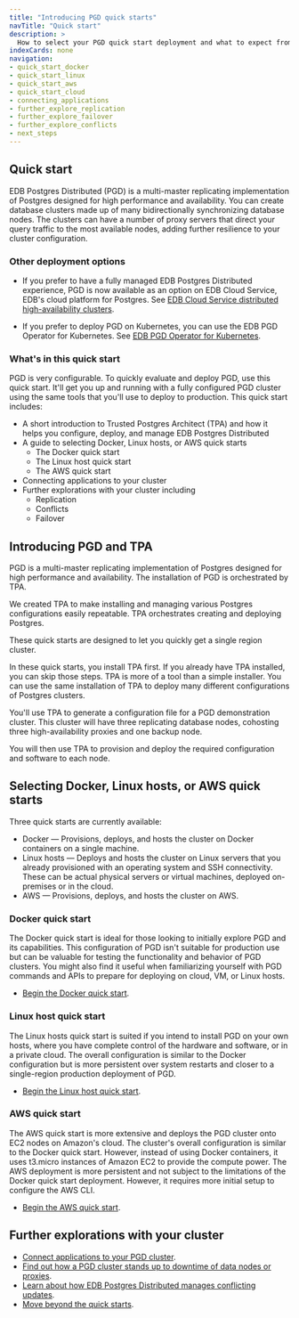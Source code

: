 ```yaml
---
title: "Introducing PGD quick starts"
navTitle: "Quick start"
description: >
  How to select your PGD quick start deployment and what to expect from the experience.
indexCards: none
navigation:
- quick_start_docker
- quick_start_linux
- quick_start_aws
- quick_start_cloud
- connecting_applications
- further_explore_replication
- further_explore_failover
- further_explore_conflicts
- next_steps
---
```


## Quick start

EDB Postgres Distributed (PGD) is a multi-master replicating implementation of Postgres designed for high performance and availability. You can create database clusters made up of many bidirectionally synchronizing database nodes. The clusters can have a number of proxy servers that direct your query traffic to the most available nodes, adding further resilience to your cluster configuration.

### Other deployment options

-   If you prefer to have a fully managed EDB Postgres Distributed experience, PGD is now available as an option on EDB Cloud Service, EDB's cloud platform for Postgres. See [EDB Cloud Service distributed high-availability clusters](/edb-postgres-ai/cloud-service/references/supported_cluster_types/distributed_highavailability/).

-   If you prefer to deploy PGD on Kubernetes, you can use the EDB PGD Operator for Kubernetes. See [EDB PGD Operator for Kubernetes](/postgres_distributed_for_kubernetes/latest/quickstart).

### What's in this quick start

PGD is very configurable. To quickly evaluate and deploy PGD, use this quick start. It'll get you up and running with a fully configured PGD cluster using the same tools that you'll use to deploy to production. This quick start includes:

-   A short introduction to Trusted Postgres Architect (TPA) and how it helps you configure, deploy, and manage EDB Postgres Distributed
-   A guide to selecting Docker, Linux hosts, or AWS quick starts
    -   The Docker quick start
    -   The Linux host quick start
    -   The AWS quick start
-   Connecting applications to your cluster
-   Further explorations with your cluster including
    -   Replication
    -   Conflicts
    -   Failover

## Introducing PGD and TPA

PGD is a multi-master replicating implementation of Postgres designed for high performance and availability. The installation of PGD is orchestrated by TPA. 

We created TPA to make installing and managing various Postgres configurations easily repeatable. TPA orchestrates creating and deploying Postgres. 

These quick starts are designed to let you quickly get a single region cluster. 

In these quick starts, you install TPA first. If you already have TPA installed, you can skip those steps. TPA is more of a tool than a simple installer. You can use the same installation of TPA to deploy many different configurations of Postgres clusters.

You'll use TPA to generate a configuration file for a PGD demonstration cluster. This cluster will have three replicating database nodes, cohosting three high-availability proxies and one backup node. 

You will then use TPA to provision and deploy the required configuration and software to each node.

## Selecting Docker, Linux hosts, or AWS quick starts

Three quick starts are currently available:

-   Docker — Provisions, deploys, and hosts the cluster on Docker containers on a single machine. 
-   Linux hosts — Deploys and hosts the cluster on Linux servers that you already provisioned with an operating system and SSH connectivity. These can be actual physical servers or virtual machines, deployed on-premises or in the cloud. 
-   AWS — Provisions, deploys, and hosts the cluster on AWS. 

### Docker quick start

The Docker quick start is ideal for those looking to initially explore PGD and its capabilities. This configuration of PGD isn't suitable for production use but can be valuable for testing the functionality and behavior of PGD clusters. You might also find it useful when familiarizing yourself with PGD commands and APIs to prepare for deploying on cloud, VM, or Linux hosts. 

-   [Begin the Docker quick start](quick_start_docker).

### Linux host quick start

The Linux hosts quick start is suited if you intend to install PGD on your own hosts, where you have complete control of the hardware and software, or in a private cloud. The overall configuration is similar to the Docker configuration but is more persistent over system restarts and closer to a single-region production deployment of PGD.

-   [Begin the Linux host quick start](quick_start_linux).

### AWS quick start

The AWS quick start is more extensive and deploys the PGD cluster onto EC2 nodes on Amazon's cloud. The cluster's overall configuration is similar to the Docker quick start. However, instead of using Docker containers, it uses t3.micro instances of Amazon EC2 to provide the compute power. The AWS deployment is more persistent and not subject to the limitations of the Docker quick start deployment. However, it requires more initial setup to configure the AWS CLI.

-   [Begin the AWS quick start](quick_start_aws).

## Further explorations with your cluster

-   [Connect applications to your PGD cluster](connecting_applications/).
-   [Find out how a PGD cluster stands up to downtime of data nodes or proxies](further_explore_failover/).
-   [Learn about how EDB Postgres Distributed manages conflicting updates](further_explore_conflicts/).
-   [Move beyond the quick starts](next_steps/).
